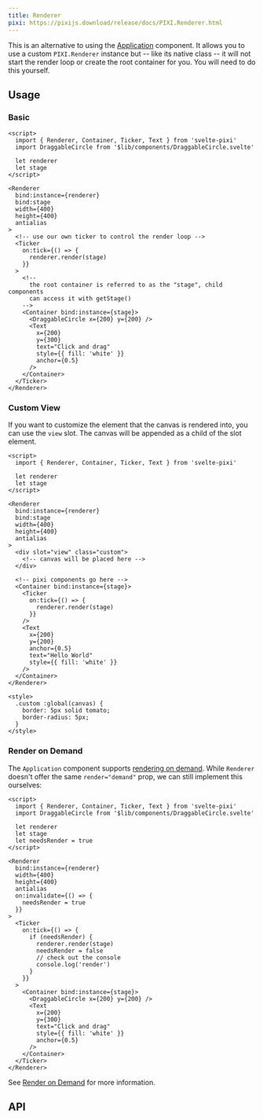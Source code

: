 ```yaml
---
title: Renderer
pixi: https://pixijs.download/release/docs/PIXI.Renderer.html
---
```



This is an alternative to using the [Application](/docs/components/application) component. It allows you to use a custom `PIXI.Renderer` instance but -- like its native class -- it will not start the render loop or create the root container for you. You will need to do this yourself.

## Usage

### Basic

```svelte live wrapper=/src/layouts/examples/wrappers/Empty.svelte
<script>
  import { Renderer, Container, Ticker, Text } from 'svelte-pixi'
  import DraggableCircle from '$lib/components/DraggableCircle.svelte'

  let renderer
  let stage
</script>

<Renderer
  bind:instance={renderer}
  bind:stage
  width={400}
  height={400}
  antialias
>
  <!-- use our own ticker to control the render loop -->
  <Ticker
    on:tick={() => {
      renderer.render(stage)
    }}
  >
    <!--
      the root container is referred to as the "stage", child components
      can access it with getStage()
    -->
    <Container bind:instance={stage}>
      <DraggableCircle x={200} y={200} />
      <Text
        x={200}
        y={300}
        text="Click and drag"
        style={{ fill: 'white' }}
        anchor={0.5}
      />
    </Container>
  </Ticker>
</Renderer>
```

### Custom View

If you want to customize the element that the canvas is rendered into, you can use the `view` slot. The canvas will be appended as a child of the slot element.

```svelte live wrapper=/src/layouts/examples/wrappers/Empty.svelte
<script>
  import { Renderer, Container, Ticker, Text } from 'svelte-pixi'

  let renderer
  let stage
</script>

<Renderer
  bind:instance={renderer}
  bind:stage
  width={400}
  height={400}
  antialias
>
  <div slot="view" class="custom">
    <!-- canvas will be placed here -->
  </div>

  <!-- pixi components go here -->
  <Container bind:instance={stage}>
    <Ticker
      on:tick={() => {
        renderer.render(stage)
      }}
    />
    <Text
      x={200}
      y={200}
      anchor={0.5}
      text="Hello World"
      style={{ fill: 'white' }}
    />
  </Container>
</Renderer>

<style>
  .custom :global(canvas) {
    border: 5px solid tomato;
    border-radius: 5px;
  }
</style>
```

### Render on Demand

The `Application` component supports [rendering on demand](/docs/components/application#render-on-demand). While `Renderer` doesn't offer the same `render="demand"` prop,
we can still implement this ourselves:

```svelte live wrapper=/src/layouts/examples/wrappers/Empty.svelte
<script>
  import { Renderer, Container, Ticker, Text } from 'svelte-pixi'
  import DraggableCircle from '$lib/components/DraggableCircle.svelte'

  let renderer
  let stage
  let needsRender = true
</script>

<Renderer
  bind:instance={renderer}
  width={400}
  height={400}
  antialias
  on:invalidate={() => {
    needsRender = true
  }}
>
  <Ticker
    on:tick={() => {
      if (needsRender) {
        renderer.render(stage)
        needsRender = false
        // check out the console
        console.log('render')
      }
    }}
  >
    <Container bind:instance={stage}>
      <DraggableCircle x={200} y={200} />
      <Text
        x={200}
        y={300}
        text="Click and drag"
        style={{ fill: 'white' }}
        anchor={0.5}
      />
    </Container>
  </Ticker>
</Renderer>
```

See [Render on Demand](/docs/advanced/optimizing-performance#render-on-demand) for more information.

## API

<ComponentAPI component="Renderer.svelte" />
